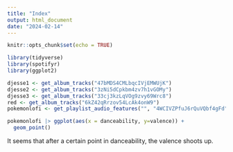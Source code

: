 ```yaml
---
title: "Index"
output: html_document
date: "2024-02-14"
---
```


```r
knitr::opts_chunk$set(echo = TRUE)
```

```r
library(tidyverse)
library(spotifyr)
library(ggplot2)

djesse1 <- get_album_tracks("47bMDS4CMLbqcIVjEMWUjK")
djesse2 <- get_album_tracks("3zNi5dCpkbm4zv7h1vGOMy")
djesse3 <- get_album_tracks("33cj3kzLqVOg9zvy69Wrc8")
red <- get_album_tracks("6kZ42qRrzov54LcAk4onW9")
pokemonlofi <- get_playlist_audio_features("", "4WCIVZPfuJ6rQuVQbf4gFd")
```

```r
pokemonlofi |> ggplot(aes(x = danceability, y=valence)) + 
  geom_point() 
```
It seems that after a certain point in danceability, the valence shoots up.
